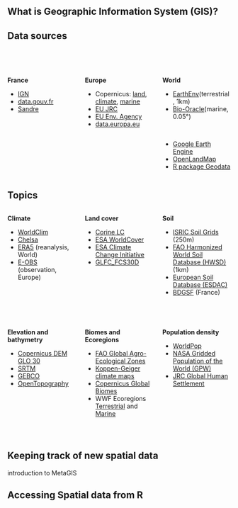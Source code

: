 ## What is Geographic Information System (GIS)?


## Data sources

<br> <br>

:::: {.columns}

::: {.column width=33%}
**France**
 <br>

- [IGN](https://geoservices.ign.fr/catalogue)
- [data.gouv.fr](https://www.data.gouv.fr/fr/datasets/)
- [Sandre](https://www.sandre.eaufrance.fr/atlas/srv/fre/catalog.search#/home)
<!-- 
Theia ? 
-->
:::

::: {.column width=33% .fragment}
**Europe**
 <br>

- Copernicus: [land](https://land.copernicus.eu/en/products), [climate](https://cds.climate.copernicus.eu/datasets), [marine](https://data.marine.copernicus.eu/products)
- [EU JRC](https://data.jrc.ec.europa.eu/dataset)
- [EU Env. Agency](https://www.eea.europa.eu/en/datahub)
- [data.europa.eu](https://data.europa.eu/data/datasets)
:::


::: {.column width=33% .fragment}
**World**
 <br>

- [EarthEnv](https://www.earthenv.org/)(terrestrial, 1km)
- [Bio-Oracle](https://bio-oracle.org/)(marine, 0.05°)

 <br>

- [Google Earth Engine](https://developers.google.com/earth-engine/datasets/catalog)
- [OpenLandMap](https://openlandmap.org/)
- [R package Geodata](https://github.com/rspatial/geodata)
:::

::::


## Topics

:::: {.columns}

::: {.column width=33%}
**Climate**

- [WorldClim](https://www.worldclim.org/)
- [Chelsa](https://chelsa-climate.org/)
- [ERA5](https://cds.climate.copernicus.eu/datasets/reanalysis-era5-single-levels?tab=overview) (reanalysis, World)
- [E-OBS](https://surfobs.climate.copernicus.eu/dataaccess/access_eobs.php#datafiles) (observation, Europe)
:::

::: {.column width=33% .fragment}
**Land cover**

- [Corine LC](https://land.copernicus.eu/en/products/clc-backbone)
- [ESA WorldCover](https://esa-worldcover.org/en) 
- [ESA Climate Change Initiative](https://cds.climate.copernicus.eu/datasets/satellite-land-cover?tab=download)
- [GLFC_FCS30D](https://essd.copernicus.org/articles/16/1353/2024/)

:::

::: {.column width=33% .fragment}
**Soil**

- [ISRIC Soil Grids](https://www.isric.org/explore/soilgrids) (250m)
- [FAO Harmonized World Soil Database (HWSD)](https://gaez.fao.org/pages/hwsd)(1km)
- [European Soil Database (ESDAC)](https://esdac.jrc.ec.europa.eu/resource-type/european-soil-database-soil-properties)
- [BDGSF](https://entrepot.recherche.data.gouv.fr/dataverse/bdgsf) (France)

:::

::::

<br/>

:::: {.columns}

::: {.column width=33% .fragment}
**Elevation and bathymetry**

- [Copernicus DEM GLO 30](https://dataspace.copernicus.eu/explore-data/data-collections/copernicus-contributing-missions/collections-description/COP-DEM)  
- [SRTM](https://www.earthdata.nasa.gov/data/instruments/srtm)  
- [GEBCO](https://www.gebco.net/data-products/gridded-bathymetry-data)
- [OpenTopography](https://portal.opentopography.org/)
:::

::: {.column width=33% .fragment}
**Biomes and Ecoregions**

- [FAO Global Agro-Ecological Zones](https://gaez.fao.org/)
- [Koppen-Geiger climate maps](https://springernature.figshare.com/collections/High-resolution_1_km_K_ppen-Geiger_maps_for_1901_2099_based_on_constrained_CMIP6_projections/6395666/1)
- [Copernicus Global Biomes](https://zenodo.org/records/5848610)
- WWF Ecoregions [Terrestrial](https://www.worldwildlife.org/publications/terrestrial-ecoregions-of-the-world) and [Marine](https://www.worldwildlife.org/publications/marine-ecoregions-of-the-world-a-bioregionalization-of-coastal-and-shelf-areas)
:::

::: {.column width=33% .fragment}
**Population density**

- [WorldPop](https://www.worldpop.org/)
- [NASA Gridded Population of the World (GPW)](https://www.earthdata.nasa.gov/data/projects/gpw) 
- [JRC Global Human Settlement](https://data.jrc.ec.europa.eu/dataset/2ff68a52-5b5b-4a22-8f40-c41da8332cfe)
:::

::::

<br/>



## Keeping track of new spatial data

introduction to MetaGIS


## Accessing Spatial data from R



